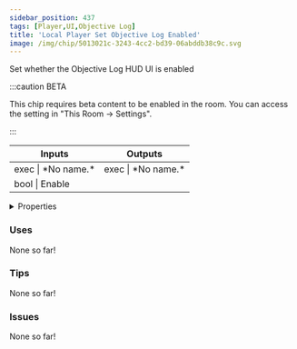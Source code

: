 ```yaml
---
sidebar_position: 437
tags: [Player,UI,Objective Log]
title: 'Local Player Set Objective Log Enabled'
image: /img/chip/5013021c-3243-4cc2-bd39-06abddb38c9c.svg
---
```


Set whether the Objective Log HUD UI is enabled

:::caution BETA

This chip requires beta content to be enabled in the room. You can access the setting in "This Room -> Settings".

:::

<IChip uuid="5013021c-3243-4cc2-bd39-06abddb38c9c"/>

<table><thead><tr><th>Inputs</th><th>Outputs</th></tr></thead><tbody><tr><td>exec | *No name.*</td><td>exec | *No name.*</td></tr><tr><td>bool | Enable</td><td /></tr></tbody></table>

<details>
  <summary>Properties</summary>
  <div>
    <div>
    <table>
      <tbody>
        <tr>
          <td>Is beta required?</td>
          <td>Yes</td>
        </tr>
        <tr>
          <td>Is chip a trolling risk?</td>
          <td>No</td>
        </tr>
        <tr>
          <td>Is chip a role assignment risk?</td>
          <td>No</td>
        </tr>
        <tr>
          <td>Chip UUID</td>
          <td>5013021c-3243-4cc2-bd39-06abddb38c9c</td>
        </tr>
        <tr>
          <td>Room availability</td>
          <td>Available everywhere</td>
        </tr>
      </tbody>
    </table>
    </div>
  </div>
</details>

### Uses

None so far!

### Tips

None so far!

### Issues

None so far!